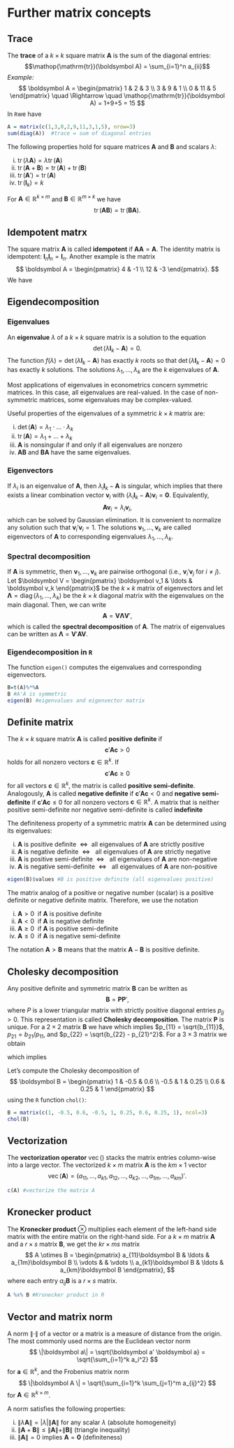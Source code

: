 # Further matrix concepts

## Trace

The **trace** of a $k \times k$ square matrix $\boldsymbol A$ is the sum
of the diagonal entries:
$$\mathop{\mathrm{tr}}(\boldsymbol A) = \sum_{i=1}^n a_{ii}$$ *Example:*
$$
\boldsymbol A = \begin{pmatrix}
1 & 2 & 3 \\ 3 & 9 & 1 \\ 0 & 11 & 5
\end{pmatrix} \quad \Rightarrow \quad \mathop{\mathrm{tr}}(\boldsymbol A) = 1+9+5 = 15
$$ In `R`we have

```r
A = matrix(c(1,3,0,2,9,11,3,1,5), nrow=3)
sum(diag(A))  #trace = sum of diagonal entries
```

The following properties hold for square matrices $\boldsymbol A$ and
$\boldsymbol B$ and scalars $\lambda$:

i)  $\mathop{\mathrm{tr}}(\lambda \boldsymbol A) = \lambda \mathop{\mathrm{tr}}(\boldsymbol A)$
ii) $\mathop{\mathrm{tr}}(\boldsymbol A + \boldsymbol B) = \mathop{\mathrm{tr}}(\boldsymbol A) + \mathop{\mathrm{tr}}(\boldsymbol B)$
iii) $\mathop{\mathrm{tr}}(\boldsymbol A') = \mathop{\mathrm{tr}}(\boldsymbol A)$
iv) $\mathop{\mathrm{tr}}(\boldsymbol I_k) = k$

For $\boldsymbol A\in \mathbb R^{k \times m}$ and
$\boldsymbol B \in \mathbb R^{m \times k}$ we have $$
\mathop{\mathrm{tr}}(\boldsymbol A \boldsymbol B) = \mathop{\mathrm{tr}}(\boldsymbol B \boldsymbol A).
$$

## Idempotent matrx

The square matrix $\boldsymbol A$ is called **idempotent** if
$\boldsymbol A \boldsymbol A = \boldsymbol A$. The identity matrix is
idempotent: $\boldsymbol I_n \boldsymbol I_n = \boldsymbol I_n$. Another
example is the matrix $$
\boldsymbol A = \begin{pmatrix}
4 & -1 \\ 12 & -3
\end{pmatrix}.
$$ We have \begin{align*}
\boldsymbol A \boldsymbol A 
&= \begin{pmatrix}
4 & -1 \\ 12 & -3
\end{pmatrix}
\begin{pmatrix}
4 & -1 \\ 12 & -3
\end{pmatrix} \\
&= \begin{pmatrix}
16-12 & -4+3 \\ 48-36 & -12+9
\end{pmatrix} \\
&= \begin{pmatrix}
4 & -1 \\ 12 & -3
\end{pmatrix}
= \boldsymbol A.
\end{align*}

## Eigendecomposition

### Eigenvalues

An **eigenvalue** $\lambda$ of a $k \times k$ square matrix is a
solution to the equation $$
  \det(\lambda \boldsymbol I_k - \boldsymbol A) = 0.
$$ The function
$f(\lambda) = \det(\lambda \boldsymbol I_k - \boldsymbol A)$ has exactly
$k$ roots so that $\det(\lambda \boldsymbol I_k - \boldsymbol A) = 0$
has exactly $k$ solutions. The solutions $\lambda_1, \ldots, \lambda_k$
are the $k$ eigenvalues of $\boldsymbol A$.

Most applications of eigenvalues in econometrics concern symmetric
matrices. In this case, all eigenvalues are real-valued. In the case of
non-symmetric matrices, some eigenvalues may be complex-valued.

Useful properties of the eigenvalues of a symmetric $k \times k$ matrix
are:

i)  $\det(\boldsymbol A) = \lambda_1 \cdot \ldots \cdot \lambda_k$
ii) $\mathop{\mathrm{tr}}(\boldsymbol A) = \lambda_1 + \ldots + \lambda_k$
iii) $\boldsymbol A$ is nonsingular if and only if all eigenvalues are
     nonzero
iv) $\boldsymbol A \boldsymbol B$ and $\boldsymbol B \boldsymbol A$ have
    the same eigenvalues.

### Eigenvectors

If $\lambda_i$ is an eigenvalue of $\boldsymbol A$, then
$\lambda_i \boldsymbol I_k - \boldsymbol A$ is singular, which implies
that there exists a linear combination vector $\boldsymbol v_i$ with
$(\lambda_i \boldsymbol I_k - \boldsymbol A) \boldsymbol v_i = \boldsymbol 0$.
Equivalently, $$
  \boldsymbol A \boldsymbol v_i = \lambda_i \boldsymbol v_i,
$$ which can be solved by Gaussian elimination. It is convenient to
normalize any solution such that $\boldsymbol v_i'\boldsymbol v_i = 1$.
The solutions $\boldsymbol v_1, \ldots, \boldsymbol v_k$ are called
eigenvectors of $\boldsymbol A$ to corresponding eigenvalues
$\lambda_1, \ldots, \lambda_k$.

### Spectral decomposition

If $\boldsymbol A$ is symmetric, then
$\boldsymbol v_1, \ldots, \boldsymbol v_k$ are pairwise orthogonal
(i.e., $\boldsymbol v_i' \boldsymbol v_j$ for $i \neq j$). Let
$\boldsymbol V = \begin{pmatrix} \boldsymbol v_1 & \ldots & \boldsymbol v_k \end{pmatrix}$
be the $k \times k$ matrix of eigenvectors and let
$\boldsymbol \Lambda = \mathop{\mathrm{diag}}(\lambda_1, \ldots, \lambda_k)$
be the $k \times k$ diagonal matrix with the eigenvalues on the main
diagonal. Then, we can write $$
  \boldsymbol A = \boldsymbol V \boldsymbol \Lambda \boldsymbol V',
$$ which is called the **spectral decomposition** of $\boldsymbol A$.
The matrix of eigenvalues can be written as
$\boldsymbol \Lambda = \boldsymbol V' \boldsymbol A \boldsymbol V$.

### Eigendecomposition in `R`

The function `eigen()` computes the eigenvalues and corresponding
eigenvectors.

```r
B=t(A)%*%A 
B #A'A is symmetric
eigen(B) #eigenvalues and eigenvector matrix
```

## Definite matrix

The $k \times k$ square matrix $\boldsymbol{A}$ is called **positive
definite** if $$\boldsymbol{c}'\boldsymbol{Ac}>0$$ holds for all nonzero
vectors $\boldsymbol{c}\in \mathbb{R}^k$. If
$$\boldsymbol{c}'\boldsymbol{Ac}\geq 0$$ for all vectors
$\boldsymbol{c}\in \mathbb{R}^k$, the matrix is called **positive
semi-definite**. Analogously, $\boldsymbol A$ is called **negative
definite** if $\boldsymbol{c}'\boldsymbol{Ac}<0$ and **negative
semi-definite** if $\boldsymbol{c}'\boldsymbol{Ac}\leq 0$ for all
nonzero vectors $\boldsymbol c \in \mathbb R^k$. A matrix that is
neither positive semi-definite nor negative semi-definite is called
**indefinite**

The definiteness property of a symmetric matrix $\boldsymbol A$ can be
determined using its eigenvalues:

i)  $\boldsymbol A$ is positive definite  $\Leftrightarrow$  all
    eigenvalues of $\boldsymbol A$ are strictly positive
ii) $\boldsymbol A$ is negative definite  $\Leftrightarrow$   all
    eigenvalues of $\boldsymbol A$ are strictly negative
iii) $\boldsymbol A$ is positive semi-definite  $\Leftrightarrow$   all
     eigenvalues of $\boldsymbol A$ are non-negative
iv) $\boldsymbol A$ is negative semi-definite  $\Leftrightarrow$   all
    eigenvalues of $\boldsymbol A$ are non-positive

```r
eigen(B)$values #B is positive definite (all eigenvalues positive)
```

The matrix analog of a positive or negative number (scalar) is a
positive definite or negative definite matrix. Therefore, we use the
notation

i)  $\boldsymbol A > 0$  if $\boldsymbol A$ is positive definite
ii) $\boldsymbol A < 0$  if $\boldsymbol A$ is negative definite
iii) $\boldsymbol A \geq 0$  if $\boldsymbol A$ is positive
     semi-definite
iv) $\boldsymbol A \leq 0$  if $\boldsymbol A$ is negative semi-definite

The notation $\boldsymbol A > \boldsymbol B$ means that the matrix
$\boldsymbol A - \boldsymbol B$ is positive definite.

## Cholesky decomposition

Any positive definite and symmetric matrix $\boldsymbol B$ can be
written as $$
  \boldsymbol B = \boldsymbol P \boldsymbol P',
$$ where $P$ is a lower triangular matrix with strictly positive
diagonal entries $p_{jj} > 0$. This representation is called **Cholesky
decomposition**. The matrix $\boldsymbol P$ is unique. For a
$2 \times 2$ matrix $\boldsymbol B$ we have \begin{align*}
\begin{pmatrix} b_{11} & b_{12} \\ b_{21} & b_{22} \end{pmatrix}
&= \begin{pmatrix} p_{11} & 0 \\ p_{21} & p_{22} \end{pmatrix}
\begin{pmatrix} p_{11} & p_{21} \\ 0 & p_{22} \end{pmatrix} \\
&= \begin{pmatrix} p_{11}^2 & p_{11} p_{21} \\ p_{11} p_{21} & p_{21}^2 + p_{22}^2 \end{pmatrix},
\end{align*} which implies $p_{11} = \sqrt{b_{11}}$,
$p_{21} = b_{21}/p_{11}$, and $p_{22} = \sqrt{b_{22} - p_{21}^2}$. For a
$3 \times 3$ matrix we obtain

\begin{align*}
\begin{pmatrix} b_{11} & b_{12} & b_{31} \\ b_{21} & b_{22} & b_{23} \\ b_{31} & b_{32} & b_{33} \end{pmatrix}
= \begin{pmatrix} p_{11} & 0 & 0 \\ p_{21} & p_{22} & 0 \\ p_{31} & p_{32} & p_{33} \end{pmatrix}
\begin{pmatrix} p_{11} & p_{21} & p_{31} \\ 0 & p_{22} & p_{32} \\ 0 & 0 & p_{33}\end{pmatrix} \\
= \begin{pmatrix} p_{11}^2 & p_{11} p_{21} & p_{11} p_{31} \\ p_{11} p_{21} & p_{21}^2 + p_{22}^2 & p_{21} p_{31} + p_{22} p_{32} \\ p_{11}p_{31} & p_{21}p_{31} + p_{22}p_{32} & p_{31}^2 + p_{32}^2  + p_{33}^2\end{pmatrix},
\end{align*} which implies

```{=tex}
\begin{gather*}
p_{11}=\sqrt{b_{11}}, \ \ p_{21} = \frac{b_{21}}{p_{11}}, \ \ p_{31} = \frac{b_{31}}{p_{11}}, \ \ p_{22} = \sqrt{b_{22}-p_{21}^2}, \\
p_{32}= \frac{b_{32}-p_{21}p_{31}}{p_{22}}, \ \ p_{33} = \sqrt{b_{33} - p_{31}^2 - p_{32}^2}.
\end{gather*}
```
Let's compute the Cholesky decomposition of $$
\boldsymbol B = \begin{pmatrix} 1 & -0.5 & 0.6 \\ -0.5 & 1 & 0.25 \\ 0.6 & 0.25 & 1 \end{pmatrix}
$$ using the `R` function `chol()`:

```r
B = matrix(c(1, -0.5, 0.6, -0.5, 1, 0.25, 0.6, 0.25, 1), ncol=3)
chol(B)
```

## Vectorization

The **vectorization operator** $\mathop{\mathrm{vec}}()$ stacks the
matrix entries column-wise into a large vector. The vectorized
$k \times m$ matrix $\boldsymbol A$ is the $km \times 1$ vector $$
\mathop{\mathrm{vec}}(\boldsymbol A) = (a_{11}, \ldots, a_{k1}, a_{12}, \ldots, a_{k2}, \ldots, a_{1m}, \ldots, a_{km})'.
$$

```r
c(A) #vectorize the matrix A
```

## Kronecker product

The **Kronecker product** $\otimes$ multiplies each element of the
left-hand side matrix with the entire matrix on the right-hand side. For
a $k \times m$ matrix $\boldsymbol A$ and a $r \times s$ matrix
$\boldsymbol B$, we get the $kr\times ms$ matrix $$
A \otimes B = \begin{pmatrix} a_{11}\boldsymbol B & \ldots & a_{1m}\boldsymbol B \\ \vdots & & \vdots \\ a_{k1}\boldsymbol B & \ldots & a_{km}\boldsymbol B \end{pmatrix},
$$ where each entry $a_{ij} \boldsymbol B$ is a $r \times s$ matrix.

```r
A %x% B #Kronecker product in R
```

## Vector and matrix norm

A norm $\|\cdot\|$ of a vector or a matrix is a measure of distance from
the origin. The most commonly used norms are the Euclidean vector norm
$$
  \|\boldsymbol a\| = \sqrt{\boldsymbol a' \boldsymbol a} = \sqrt{\sum_{i=1}^k a_i^2}
$$ for $\boldsymbol a \in \mathbb R^k$, and the Frobenius matrix norm $$
  \|\boldsymbol A \| = \sqrt{\sum_{i=1}^k \sum_{j=1}^m a_{ij}^2}
$$ for $\boldsymbol A \in \mathbb R^{k \times m}$.

A norm satisfies the following properties:

i)  $\|\lambda \boldsymbol A\| = |\lambda| \|\boldsymbol A\|$ for any
    scalar $\lambda$ (absolute homogeneity)
ii) $\|\boldsymbol A + \boldsymbol B\| \leq \|\boldsymbol A\| + \|\boldsymbol B\|$
    (triangle inequality)
iii) $\|\boldsymbol A\| = 0$ implies $\boldsymbol A = \boldsymbol 0$
     (definiteness)
